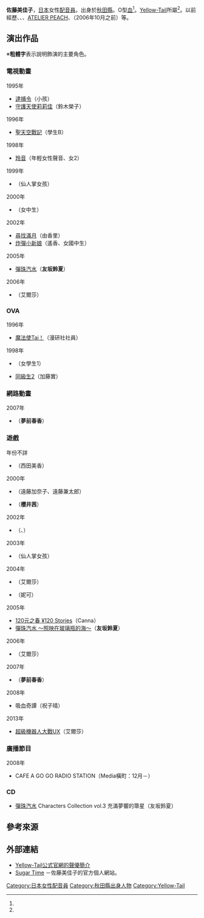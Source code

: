{{noteTA|G1=Anime}}
{{配音員
|姓名= 佐藤美佳子
|圖片= 
|尺寸= 
|替代= 
|簡介= 
|本名= 
|外文名= 
|外文= 
|羅馬拼音= 
|英文名= 
|暱稱= 
|藝名= 
|國籍= 
|籍貫= 
|出生地= 
|出身地= {{JPN}}[[秋田縣|秋田縣]]
|死歿地= 
|出生名= 
|生年= 
|生月= 6
|生日= 15
|歿年= 
|歿月= 
|歿日= 
|血型= O型
|配演語言= 
|教育程度= 
|母校= 
|所屬= [[Yellow-Tail|Yellow-Tail]]
|宗教信仰= 
|配偶= 
|任職紀錄= 
|出道作= 
|代表作= 仙人掌女孩（{{link-ja|葛瑞哥來驚悚秀|GREGORY HORROR SHOW}}）<br />櫻井茜（{{link-ja|GREEN ～秋空的SCREEN～|GREEN 〜秋空のスクリーン〜|GREENHORN}}）<br />友坂鈴夏（[[彈珠汽水_(遊戲)|彈珠汽水]]）<br />艾爾莎（{{link-ja|斬魔大聖DEMONBANE|斬魔大聖デモンベイン}}）<br />夢前春香（{{link-ja|最終試驗鯨魚|最終試験くじら}}）<br />等
|網站= 
|其他= 
|module= {{japanese|embed=yes|佐藤 美佳子|さとう みかこ|Satō Mikako}}
}}
'''佐藤美佳子'''{{BD||6月15日<ref name="yt-pro">{{Cite web |date= |url=http://y-tail.jp/talent/talent_w/satou |title=Yellow-Tail公式官網的聲優簡介 |work= |author= |publisher=[[Yellow-Tail|Yellow-Tail]] |accessdate=2018-05-06 |language=ja |deadurl=yes |archiveurl=https://web.archive.org/web/20180507085242/http://y-tail.jp/talent/talent_w/satou |archivedate=2018-05-07 }}</ref>|catIdx=Satō Mikako}}，[[日本|日本]]女性[[配音員|配音員]]。出身於[[秋田縣|秋田縣]]。O型[[血型|血]]<ref name="yt-pro" />。[[Yellow-Tail|Yellow-Tail]]所屬<ref name="yt-pro" />。以前經歷{{link-ja|阿欽劇團|欽ちゃん劇団}}、{{link-ja|劇團21世紀FOX|劇団21世紀FOX}}、{{link-ja|劇團雙六|劇団すごろく}}、[[ATELIER_PEACH|ATELIER PEACH]]、{{link-ja|Toritorio Office|トリトリオフィス}}（2006年10月之前）等。

== 演出作品 ==
※'''粗體字'''表示說明飾演的主要角色。
=== 電視動畫 ===
; 1995年
* [[逮捕令_(動畫)|逮捕令]]（小孩）
* [[守護天使莉莉佳|守護天使莉莉佳]]（鈴木榮子）
; 1996年
* [[聖天空戰記|聖天空戰記]]（學生B）
; 1998年
* [[玲音|玲音]]（年輕女性聲音、女2）
; 1999年
* {{link-ja|葛瑞哥來驚悚秀|GREGORY HORROR SHOW}}（仙人掌女孩）
; 2000年
* {{link-ja|週刊故事樂園|週刊ストーリーランド}}（女中生）
; 2002年
* [[尋找滿月|尋找滿月]]（由香里）
* [[炸彈小新娘|炸彈小新娘]]（遙香、女國中生）
; 2005年
* [[彈珠汽水_(遊戲)|彈珠汽水]]（'''友坂鈴夏'''）
; 2006年
* {{link-ja|斬魔大聖DEMONBANE|斬魔大聖デモンベイン}}（艾爾莎）

=== OVA ===
; 1996年
* [[魔法使Tai！|魔法使Tai！]]（漫研社社員）
; 1998年
* {{link-ja|世紀末領袖傳|世紀末リーダー外伝たけし!}}（女學生1）
* [[同級生2|同級生2]]（加藤實）

=== 網路動畫 ===
; 2007年
* {{link-ja|最終試驗鯨魚|最終試験くじら}}（'''夢前春香'''）

=== 遊戲 ===
; 年份不詳
* {{lang|ja|{{link-ja|ラブリーポップ麻雀 雀々しましょ#相關項目|ラブリーポップ麻雀 雀々しましょ#関連項目|スーパーリアル花札 恋こいしましょ}}}}（西田美香）
; 2000年
* {{lang|ja|{{link-ja|あいたくて… ～your smiles in my heart～|あいたくて… 〜your smiles in my heart〜}}}}（遠藤加奈子、遠藤兼太郎）
* {{link-ja|GREEN ～秋空的SCREEN～|GREEN 〜秋空のスクリーン〜|GREENHORN}}（'''櫻井茜'''）
; 2002年
* {{lang|ja|{{link-ja|ELYSION ～永遠のサンクチュアリ～|ELYSION 〜永遠のサンクチュアリ〜}}}}（'''{{lang|ja|ヘルナ}}'''、{{lang|ja|ミルカ}}）
; 2003年
* {{link-ja|葛瑞哥來驚悚秀|GREGORY HORROR SHOW|葛瑞哥來驚悚秀 SOUL COLLECTOR}}（仙人掌女孩）
; 2004年
* {{link-ja|斬魔大聖DEMONBANE|斬魔大聖デモンベイン|機神咆吼DEMONBANE}}（艾爾莎）
* {{link-ja|PIZZICATO POLKA|PIZZICATO POLKA|PIZZICATO POLKA ～綠鎖現夜～}}（妮可）
; 2005年
* [[120元之春_¥120_Stories|120元之春 ¥120 Stories]]（Canna）
* [[彈珠汽水_(遊戲)|彈珠汽水 ～照映在玻璃瓶的海～]]（'''友坂鈴夏'''）
; 2006年
* {{link-ja|斬魔大聖DEMONBANE|斬魔大聖デモンベイン|機神飛翔DEMONBANE}}（艾爾莎）
; 2007年
* {{link-ja|最終試驗鯨魚|最終試験くじら|最終試驗鯨魚 Alive}}（'''夢前春香'''）
; 2008年
* 吸血奇譚（祝子晴）
; 2013年
* [[超級機器人大戰UX|超級機器人大戰UX]]（艾爾莎）

=== 廣播節目 ===
; 2008年
* CAFE A GO GO RADIO STATION（Media橫町：12月－）

=== CD ===
* [[彈珠汽水_(遊戲)|彈珠汽水]] Characters Collection vol.3 充滿夢響的箒星（友坂鈴夏）

== 參考來源 ==
{{reflist}}

== 外部連結 ==
* [http://y-tail.jp/talent/talent_w/satou/ Yellow-Tail公式官網的聲優簡介]{{Wayback|url=http://y-tail.jp/talent/talent_w/satou/ |date=20180507085242 }} {{ja icon}}
* [https://web.archive.org/web/20190330043725/http://www.geocities.jp/suger_taimu/framepage1.htm Sugar Time] {{ja icon}}－佐藤美佳子的官方個人網站。

{{Yellow-Tail}}
{{DEFAULTSORT:Sato Mikako}}
[[Category:日本女性配音員|Category:日本女性配音員]]
[[Category:秋田縣出身人物|Category:秋田縣出身人物]]
[[Category:Yellow-Tail|Category:Yellow-Tail]]